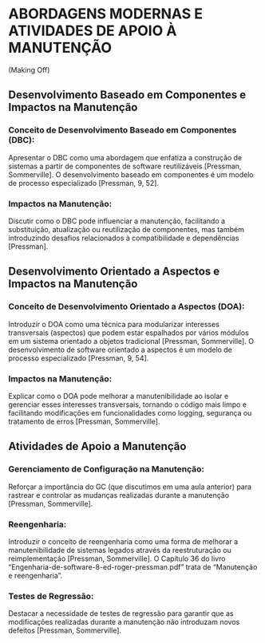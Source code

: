 # ABORDAGENS MODERNAS E ATIVIDADES DE APOIO À MANUTENÇÃO

(Making Off)

## Desenvolvimento Baseado em Componentes e Impactos na Manutenção

### Conceito de Desenvolvimento Baseado em Componentes (DBC):

Apresentar o DBC como uma abordagem que enfatiza a construção de sistemas a partir de componentes de software reutilizáveis [Pressman, Sommerville]. O desenvolvimento baseado em componentes é um modelo de processo especializado [Pressman, 9, 52].

### Impactos na Manutenção:

Discutir como o DBC pode influenciar a manutenção, facilitando a substituição, atualização ou reutilização de componentes, mas também introduzindo desafios relacionados à compatibilidade e dependências [Pressman].

## Desenvolvimento Orientado a Aspectos e Impactos na Manutenção

### Conceito de Desenvolvimento Orientado a Aspectos (DOA):

Introduzir o DOA como uma técnica para modularizar interesses transversais (aspectos) que podem estar espalhados por vários módulos em um sistema orientado a objetos tradicional [Pressman, Sommerville]. O desenvolvimento de software orientado a aspectos é um modelo de processo especializado [Pressman, 9, 54].

### Impactos na Manutenção:

Explicar como o DOA pode melhorar a manutenibilidade ao isolar e gerenciar esses interesses transversais, tornando o código mais limpo e facilitando modificações em funcionalidades como logging, segurança ou tratamento de erros [Pressman, Sommerville].

## Atividades de Apoio a Manutenção

### Gerenciamento de Configuração na Manutenção:

Reforçar a importância do GC (que discutimos em uma aula anterior) para rastrear e controlar as mudanças realizadas durante a manutenção [Pressman, Sommerville].

### Reengenharia:

Introduzir o conceito de reengenharia como uma forma de melhorar a manutenibilidade de sistemas legados através da reestruturação ou reimplementação [Pressman, Sommerville]. O Capítulo 36 do livro "Engenharia-de-software-8-ed-roger-pressman.pdf" trata de "Manutenção e reengenharia".

### Testes de Regressão:

Destacar a necessidade de testes de regressão para garantir que as modificações realizadas durante a manutenção não introduzam novos defeitos [Pressman, Sommerville].
